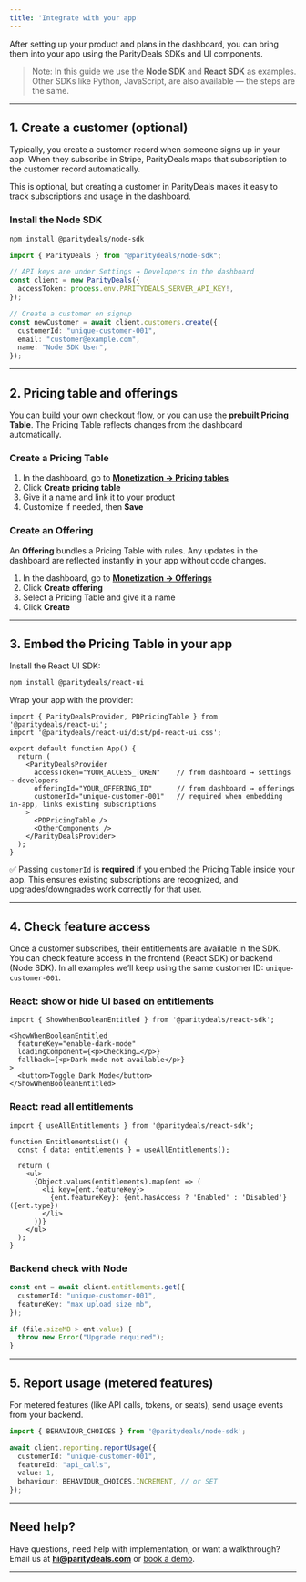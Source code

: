 ```yaml
---
title: 'Integrate with your app'
---
```


After setting up your product and plans in the dashboard, you can bring them into your app using the ParityDeals SDKs and UI components.

> Note: In this guide we use the **Node SDK** and **React SDK** as examples.  
> Other SDKs like Python, JavaScript, are also available — the steps are the same.

---

## 1. Create a customer (optional)

Typically, you create a customer record when someone signs up in your app.
When they subscribe in Stripe, ParityDeals maps that subscription to the customer record automatically.

This is optional, but creating a customer in ParityDeals makes it easy to track subscriptions and usage in the dashboard.

### Install the Node SDK

```bash
npm install @paritydeals/node-sdk
````

```ts
import { ParityDeals } from "@paritydeals/node-sdk";

// API keys are under Settings → Developers in the dashboard
const client = new ParityDeals({
  accessToken: process.env.PARITYDEALS_SERVER_API_KEY!,
});

// Create a customer on signup
const newCustomer = await client.customers.create({
  customerId: "unique-customer-001",
  email: "customer@example.com",
  name: "Node SDK User",
});
```

---

## 2. Pricing table and offerings

You can build your own checkout flow, or you can use the **prebuilt Pricing Table**.
The Pricing Table reflects changes from the dashboard automatically.

### Create a Pricing Table

1. In the dashboard, go to [**Monetization → Pricing tables**](https://app.paritydeals.com/pricing-tables)
2. Click **Create pricing table**
3. Give it a name and link it to your product
4. Customize if needed, then **Save**

### Create an Offering

An **Offering** bundles a Pricing Table with rules.
Any updates in the dashboard are reflected instantly in your app without code changes.

1. In the dashboard, go to [**Monetization → Offerings**](https://app.paritydeals.com/offerings)
2. Click **Create offering**
3. Select a Pricing Table and give it a name
4. Click **Create**

---

## 3. Embed the Pricing Table in your app

Install the React UI SDK:

```bash
npm install @paritydeals/react-ui
```

Wrap your app with the provider:

```tsx
import { ParityDealsProvider, PDPricingTable } from '@paritydeals/react-ui';
import '@paritydeals/react-ui/dist/pd-react-ui.css';

export default function App() {
  return (
    <ParityDealsProvider
      accessToken="YOUR_ACCESS_TOKEN"    // from dashboard → settings → developers
      offeringId="YOUR_OFFERING_ID"      // from dashboard → offerings
      customerId="unique-customer-001"   // required when embedding in-app, links existing subscriptions
    >
      <PDPricingTable />
      <OtherComponents />
    </ParityDealsProvider>
  );
}
```

✅ Passing `customerId` is **required** if you embed the Pricing Table inside your app.
This ensures existing subscriptions are recognized, and upgrades/downgrades work correctly for that user.

---

## 4. Check feature access

Once a customer subscribes, their entitlements are available in the SDK.
You can check feature access in the frontend (React SDK) or backend (Node SDK).
In all examples we’ll keep using the same customer ID: `unique-customer-001`.

### React: show or hide UI based on entitlements

```tsx
import { ShowWhenBooleanEntitled } from '@paritydeals/react-sdk';

<ShowWhenBooleanEntitled
  featureKey="enable-dark-mode"
  loadingComponent={<p>Checking…</p>}
  fallback={<p>Dark mode not available</p>}
>
  <button>Toggle Dark Mode</button>
</ShowWhenBooleanEntitled>
```

### React: read all entitlements

```tsx
import { useAllEntitlements } from '@paritydeals/react-sdk';

function EntitlementsList() {
  const { data: entitlements } = useAllEntitlements();

  return (
    <ul>
      {Object.values(entitlements).map(ent => (
        <li key={ent.featureKey}>
          {ent.featureKey}: {ent.hasAccess ? 'Enabled' : 'Disabled'} ({ent.type})
        </li>
      ))}
    </ul>
  );
}
```

### Backend check with Node

```ts
const ent = await client.entitlements.get({
  customerId: "unique-customer-001",
  featureKey: "max_upload_size_mb",
});

if (file.sizeMB > ent.value) {
  throw new Error("Upgrade required");
}
```

---

## 5. Report usage (metered features)

For metered features (like API calls, tokens, or seats), send usage events from your backend.

```ts
import { BEHAVIOUR_CHOICES } from '@paritydeals/node-sdk';

await client.reporting.reportUsage({
  customerId: "unique-customer-001",
  featureId: "api_calls",
  value: 1,
  behaviour: BEHAVIOUR_CHOICES.INCREMENT, // or SET
});
```

---

## Need help?

Have questions, need help with implementation, or want a walkthrough?  
Email us at **hi@paritydeals.com** or [book a demo](https://tidycal.com/neravath/15-minute-meeting).

---